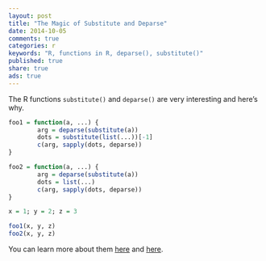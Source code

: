 ```yaml
---
layout: post
title: "The Magic of Substitute and Deparse"
date: 2014-10-05 
comments: true
categories: r
keywords: "R, functions in R, deparse(), substitute()"
published: true
share: true
ads: true
---
```


The R functions `substitute()` and `deparse()` are very interesting and here's why.
```r
foo1 = function(a, ...) {
        arg = deparse(substitute(a))
        dots = substitute(list(...))[-1]
        c(arg, sapply(dots, deparse))
}

foo2 = function(a, ...) {
        arg = deparse(substitute(a))
        dots = list(...)
        c(arg, sapply(dots, deparse))
}

x = 1; y = 2; z = 3

foo1(x, y, z)
foo2(x, y, z)
```

You can learn more about them [here](https://stackoverflow.com/questions/5754367/using-substitute-to-get-argument-name-with) and [here](https://stackoverflow.com/questions/3057341/how-to-use-rs-ellipsis-feature-when-writing-your-own-function).